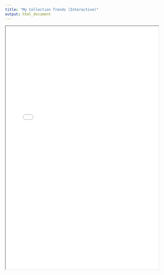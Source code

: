 ```yaml
---
title: "My Collection Trends (Interactive)"
output: html_document
---
```


<iframe src="My_collection_trends_interactive.html" width="100%" height="800px"></iframe>
